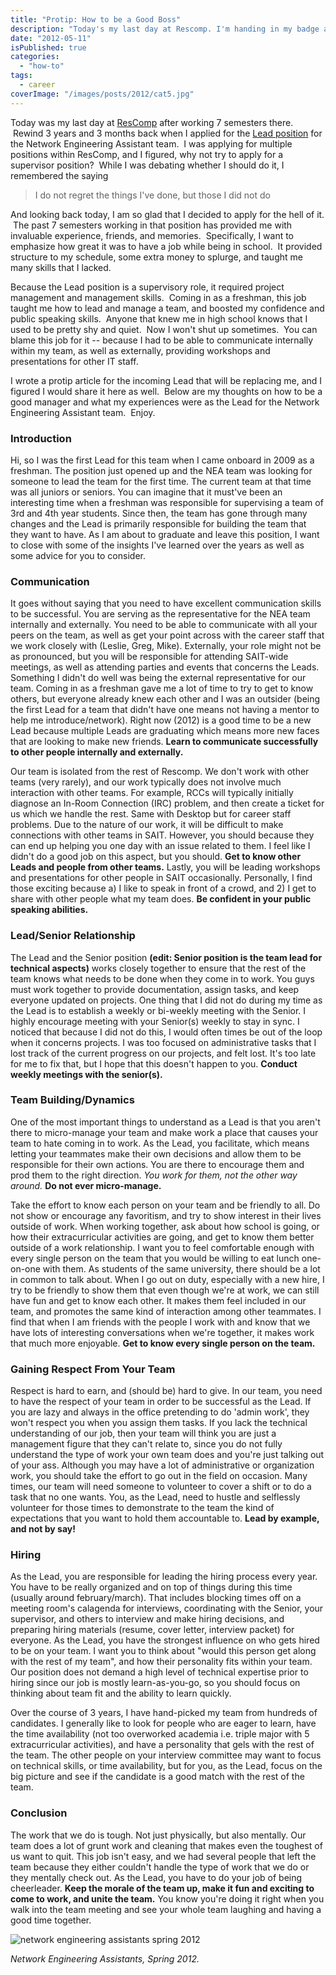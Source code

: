 ```yaml
---
title: "Protip: How to be a Good Boss"
description: "Today's my last day at Rescomp. I'm handing in my badge after working 7 semesters in a Lead role supporting a team of 10"
date: "2012-05-11"
isPublished: true
categories:
  - "how-to"
tags:
  - career
coverImage: "/images/posts/2012/cat5.jpg"
---
```


Today was my last day at [ResComp](http://www.rescomp.berkeley.edu/) after working 7 semesters there.  Rewind 3 years and 3 months back when I applied for the [Lead position](http://www.rescomp.berkeley.edu/about/jobs/networkinfrastructure/leadnetengassistant/) for the Network Engineering Assistant team.  I was applying for multiple positions within ResComp, and I figured, why not try to apply for a supervisor position?  While I was debating whether I should do it, I remembered the saying

> I do not regret the things I've done, but those I did not do

And looking back today, I am so glad that I decided to apply for the hell of it.  The past 7 semesters working in that position has provided me with invaluable experience, friends, and memories.  Specifically, I want to emphasize how great it was to have a job while being in school.  It provided structure to my schedule, some extra money to splurge, and taught me many skills that I lacked.

Because the Lead position is a supervisory role, it required project management and management skills.  Coming in as a freshman, this job taught me how to lead and manage a team, and boosted my confidence and public speaking skills.  Anyone that knew me in high school knows that I used to be pretty shy and quiet.  Now I won't shut up sometimes.  You can blame this job for it -- because I had to be able to communicate internally within my team, as well as externally, providing workshops and presentations for other IT staff.

I wrote a protip article for the incoming Lead that will be replacing me, and I figured I would share it here as well.  Below are my thoughts on how to be a good manager and what my experiences were as the Lead for the Network Engineering Assistant team.  Enjoy.

### Introduction

Hi, so I was the first Lead for this team when I came onboard in 2009 as a freshman. The position just opened up and the NEA team was looking for someone to lead the team for the first time. The current team at that time was all juniors or seniors. You can imagine that it must've been an interesting time when a freshman was responsible for supervising a team of 3rd and 4th year students. Since then, the team has gone through many changes and the Lead is primarily responsible for building the team that they want to have. As I am about to graduate and leave this position, I want to close with some of the insights I've learned over the years as well as some advice for you to consider.

### Communication

It goes without saying that you need to have excellent communication skills to be successful. You are serving as the representative for the NEA team internally and externally. You need to be able to communicate with all your peers on the team, as well as get your point across with the career staff that we work closely with (Leslie, Greg, Mike). Externally, your role might not be as pronounced, but you will be responsible for attending SAIT-wide meetings, as well as attending parties and events that concerns the Leads. Something I didn't do well was being the external representative for our team. Coming in as a freshman gave me a lot of time to try to get to know others, but everyone already knew each other and I was an outsider (being the first Lead for a team that didn't have one means not having a mentor to help me introduce/network). Right now (2012) is a good time to be a new Lead because multiple Leads are graduating which means more new faces that are looking to make new friends. **Learn to communicate successfully to other people internally and externally.**

Our team is isolated from the rest of Rescomp. We don't work with other teams (very rarely), and our work typically does not involve much interaction with other teams. For example, RCCs will typically initially diagnose an In-Room Connection (IRC) problem, and then create a ticket for us which we handle the rest. Same with Desktop but for career staff problems. Due to the nature of our work, it will be difficult to make connections with other teams in SAIT. However, you should because they can end up helping you one day with an issue related to them. I feel like I didn't do a good job on this aspect, but you should. **Get to know other Leads and people from other teams.** Lastly, you will be leading workshops and presentations for other people in SAIT occasionally. Personally, I find those exciting because a) I like to speak in front of a crowd, and 2) I get to share with other people what my team does. **Be confident in your public speaking abilities.**

### Lead/Senior Relationship

The Lead and the Senior position **(edit: Senior position is the team lead for technical aspects)** works closely together to ensure that the rest of the team knows what needs to be done when they come in to work. You guys must work together to provide documentation, assign tasks, and keep everyone updated on projects. One thing that I did not do during my time as the Lead is to establish a weekly or bi-weekly meeting with the Senior. I highly encourage meeting with your Senior(s) weekly to stay in sync. I noticed that because I did not do this, I would often times be out of the loop when it concerns projects. I was too focused on administrative tasks that I lost track of the current progress on our projects, and felt lost. It's too late for me to fix that, but I hope that this doesn't happen to you. **Conduct weekly meetings with the senior(s).**

### Team Building/Dynamics

One of the most important things to understand as a Lead is that you aren't there to micro-manage your team and make work a place that causes your team to hate coming in to work. As the Lead, you facilitate, which means letting your teammates make their own decisions and allow them to be responsible for their own actions. You are there to encourage them and prod them to the right direction. *You work for them, not the other way around.* **Do not ever micro-manage.**

Take the effort to know each person on your team and be friendly to all. Do not show or encourage any favoritism, and try to show interest in their lives outside of work. When working together, ask about how school is going, or how their extracurricular activities are going, and get to know them better outside of a work relationship. I want you to feel comfortable enough with every single person on the team that you would be willing to eat lunch one-on-one with them. As students of the same university, there should be a lot in common to talk about. When I go out on duty, especially with a new hire, I try to be friendly to show them that even though we're at work, we can still have fun and get to know each other. It makes them feel included in our team, and promotes the same kind of interaction among other teammates. I find that when I am friends with the people I work with and know that we have lots of interesting conversations when we're together, it makes work that much more enjoyable. **Get to know every single person on the team.**

### Gaining Respect From Your Team

Respect is hard to earn, and (should be) hard to give. In our team, you need to have the respect of your team in order to be successful as the Lead. If you are lazy and always in the office pretending to do 'admin work', they won't respect you when you assign them tasks. If you lack the technical understanding of our job, then your team will think you are just a management figure that they can't relate to, since you do not fully understand the type of work your own team does and you're just talking out of your ass. Although you may have a lot of administrative or organization work, you should take the effort to go out in the field on occasion. Many times, our team will need someone to volunteer to cover a shift or to do a task that no one wants. You, as the Lead, need to hustle and selflessly volunteer for those times to demonstrate to the team the kind of expectations that you want to hold them accountable to. **Lead by example, and not by say!**

### Hiring

As the Lead, you are responsible for leading the hiring process every year. You have to be really organized and on top of things during this time (usually around february/march). That includes blocking times off on a meeting room's calagenda for interviews, coordinating with the Senior, your supervisor, and others to interview and make hiring decisions, and preparing hiring materials (resume, cover letter, interview packet) for everyone. As the Lead, you have the strongest influence on who gets hired to be on your team. I want you to think about "would this person get along with the rest of my team", and how their personality fits within your team. Our position does not demand a high level of technical expertise prior to hiring since our job is mostly learn-as-you-go, so you should focus on thinking about team fit and the ability to learn quickly.

Over the course of 3 years, I have hand-picked my team from hundreds of candidates. I generally like to look for people who are eager to learn, have the time availability (not too overworked academia i.e. triple major with 5 extracurricular activities), and have a personality that gels with the rest of the team. The other people on your interview committee may want to focus on technical skills, or time availability, but for you, as the Lead, focus on the big picture and see if the candidate is a good match with the rest of the team.

### Conclusion

The work that we do is tough. Not just physically, but also mentally. Our team does a lot of grunt work and cleaning that makes even the toughest of us want to quit. This job isn't easy, and we had several people that left the team because they either couldn't handle the type of work that we do or they mentally check out. As the Lead, you have to do your job of being cheerleader. **Keep the morale of the team up, make it fun and exciting to come to work, and unite the team.** You know you're doing it right when you walk into the team meeting and see your whole team laughing and having a good time together.

![network engineering assistants spring 2012](/images/posts/2012/network-engineering-assistants-spring-2012.jpg)

_Network Engineering Assistants, Spring 2012._
